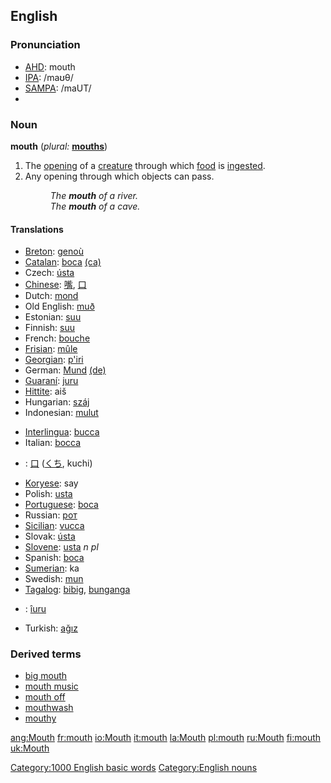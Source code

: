 ==English==

{{rank|boys|joy|green|681|mouth|generally|ago|easily}}

===Pronunciation===
*[[w:AHD|AHD]]: mouth
*[[w:IPA|IPA]]: /maʊθ/
*[[w:SAMPA|SAMPA]]: /maUT/
*{{audio|en-us-mouth.ogg|Audio (US)}}

===Noun===
'''mouth''' (''plural:'' '''[[mouths]]''')

# The [[opening]] of a [[creature]] through which [[food]] is [[ingest]]ed.
# Any opening through which objects can pass.  <!-- this needs improvement, somehow -->
#: ''The '''mouth''' of a river.''
#: ''The '''mouth''' of a cave.''

====Translations====
{{top}}
*[[w:Breton language|Breton]]: [[genoù]] {{m}}
*[[w:Catalan language|Catalan]]: [[boca]] {{f}} [[:ca:boca|(ca)]]
*Czech: [[ústa]]  {{p}}
*[[w:Chinese language|Chinese]]: [[嘴]], [[口]]
*Dutch: [[mond]] {{m}}
*Old English: [[muð]] {{m}}
*Estonian: [[suu]]
*Finnish: [[suu]]
*French: [[bouche]] {{f}}
*[[Frisian]]: [[mûle]]
*[[Georgian]]: [[p'iri]]
*German: [[Mund]] {{m}} [[:de:Mund|(de)]]
*[[w:Guaraní language|Guaraní]]: [[juru]]
*[[Hittite]]: aiš {{n}}
*Hungarian: [[száj]]
*Indonesian: [[mulut]]
{{mid}}
*[[w:Interlingua|Interlingua]]: [[bucca]]
*Italian: [[bocca]] {{f}}
*{{jp}}: [[口]] ([[くち]], kuchi)
*[[Koryese]]: say
*Polish: [[usta]] {{p}}
*[[Portuguese]]: [[boca]] {{f}}
*Russian: [[рoт]]  {{m}}
*[[Sicilian]]: [[vucca]] {{f}}
*Slovak: [[ústa]]  {{p}}
*[[Slovene]]: [[usta]] ''n pl''
*Spanish: [[boca]] {{f}}
*[[Sumerian]]: ka
*Swedish: [[mun]]
*[[w:Tagalog language|Tagalog]]: [[bibig]], [[bunganga]]
*{{tpn}}: [[îuru]]
*Turkish: [[ağız]]
{{bottom}}

===Derived terms===
*[[big mouth]]
*[[mouth music]]
*[[mouth off]]
*[[mouthwash]]
*[[mouthy]]

[[Category:1000 English basic words]]
[[Category:English nouns]]

[[ang:Mouth]]
[[fr:mouth]]
[[io:Mouth]]
[[it:mouth]]
[[la:Mouth]]
[[pl:mouth]]
[[ru:Mouth]]
[[fi:mouth]]
[[uk:Mouth]]
